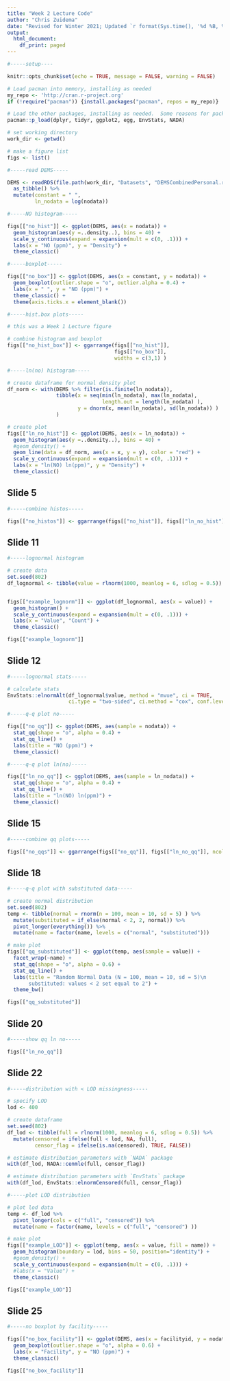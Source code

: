 ```yaml
---
title: "Week 2 Lecture Code"
author: "Chris Zuidema"
date: "Revised for Winter 2021; Updated `r format(Sys.time(), '%d %B, %Y')`"
output:
  html_document:
    df_print: paged
---
```


```r
#-----setup----

knitr::opts_chunk$set(echo = TRUE, message = FALSE, warning = FALSE)

# Load pacman into memory, installing as needed
my_repo <- 'http://cran.r-project.org'
if (!require("pacman")) {install.packages("pacman", repos = my_repo)}

# Load the other packages, installing as needed.  Some reasons for packages:
pacman::p_load(dplyr, tidyr, ggplot2, egg, EnvStats, NADA)  

# set working directory
work_dir <- getwd()

# make a figure list
figs <- list()
```


```r
#-----read DEMS-----

DEMS <- readRDS(file.path(work_dir, "Datasets", "DEMSCombinedPersonal.rds")) %>% 
  as_tibble() %>% 
  mutate(constant = " ", 
         ln_nodata = log(nodata))

```


```r
#-----NO histogram-----

figs[["no_hist"]] <- ggplot(DEMS, aes(x = nodata)) + 
  geom_histogram(aes(y =..density..), bins = 40) + 
  scale_y_continuous(expand = expansion(mult = c(0, .1))) + 
  labs(x = "NO (ppm)", y = "Density") +
  theme_classic()

```


```r
#-----boxplot-----

figs[["no_box"]] <- ggplot(DEMS, aes(x = constant, y = nodata)) + 
  geom_boxplot(outlier.shape = "o", outlier.alpha = 0.4) + 
  labs(x = " ", y = "NO (ppm)") + 
  theme_classic() + 
  theme(axis.ticks.x = element_blank())

```


```r
#-----hist.box plots-----

# this was a Week 1 Lecture figure

# combine histogram and boxplot
figs[["no_hist_box"]] <- ggarrange(figs[["no_hist"]], 
                                   figs[["no_box"]], 
                                   widths = c(3,1) )

```


```r
#-----ln(no) histogram-----

# create dataframe for normal density plot
df_norm <- with(DEMS %>% filter(is.finite(ln_nodata)), 
                tibble(x = seq(min(ln_nodata), max(ln_nodata), 
                               length.out = length(ln_nodata) ), 
                       y = dnorm(x, mean(ln_nodata), sd(ln_nodata)) ) 
                )

# create plot
figs[["ln_no_hist"]] <- ggplot(DEMS, aes(x = ln_nodata)) + 
  geom_histogram(aes(y =..density..), bins = 40) + 
  #geom_density() +
  geom_line(data = df_norm, aes(x = x, y = y), color = "red") +
  scale_y_continuous(expand = expansion(mult = c(0, .1))) + 
  labs(x = "ln(NO) ln(ppm)", y = "Density") +
  theme_classic()

```


## Slide 5

```r
#-----combine histos-----

figs[["no_histos"]] <- ggarrange(figs[["no_hist"]], figs[["ln_no_hist"]], ncol = 2) 

```


## Slide 11

```r
#-----lognormal histogram

# create data
set.seed(802)
df_lognormal <- tibble(value = rlnorm(1000, meanlog = 6, sdlog = 0.5))


figs[["example_lognorm"]] <- ggplot(df_lognormal, aes(x = value)) + 
  geom_histogram() + 
  scale_y_continuous(expand = expansion(mult = c(0, .1))) + 
  labs(x = "Value", "Count") +
  theme_classic()

figs[["example_lognorm"]]
```


## Slide 12

```r
#-----lognormal stats-----

# calculate stats
EnvStats::elnormAlt(df_lognormal$value, method = "mvue", ci = TRUE, 
                    ci.type = "two-sided", ci.method = "cox", conf.level = 0.95)

```


```r
#-----q-q plot no-----

figs[["no_qq"]] <- ggplot(DEMS, aes(sample = nodata)) + 
  stat_qq(shape = "o", alpha = 0.4) + 
  stat_qq_line() + 
  labs(title = "NO (ppm)") + 
  theme_classic()

```


```r
#-----q-q plot ln(no)-----

figs[["ln_no_qq"]] <- ggplot(DEMS, aes(sample = ln_nodata)) + 
  stat_qq(shape = "o", alpha = 0.4) + 
  stat_qq_line() + 
  labs(title = "ln(NO) ln(ppm)") + 
  theme_classic()

```


## Slide 15

```r
#-----combine qq plots-----

figs[["no_qqs"]] <- ggarrange(figs[["no_qq"]], figs[["ln_no_qq"]], ncol = 2)

```


## Slide 18

```r
#-----q-q plot with substituted data-----

# create normal distribution
set.seed(802)
temp <- tibble(normal = rnorm(n = 100, mean = 10, sd = 5) ) %>% 
  mutate(substituted = if_else(normal < 2, 2, normal)) %>% 
  pivot_longer(everything()) %>% 
  mutate(name = factor(name, levels = c("normal", "substituted")))

# make plot
figs[["qq_substituted"]] <- ggplot(temp, aes(sample = value)) + 
  facet_wrap(~name) + 
  stat_qq(shape = "o", alpha = 0.6) + 
  stat_qq_line() + 
  labs(title = "Random Normal Data (N = 100, mean = 10, sd = 5)\n
       substituted: values < 2 set equal to 2") + 
  theme_bw()

figs[["qq_substituted"]]
```


## Slide 20

```r
#-----show qq ln no-----

figs[["ln_no_qq"]]
```


## Slide 22

```r
#-----distribution with < LOD missingness-----

# specify LOD
lod <- 400

# create dataframe
set.seed(802)
df_lod <- tibble(full = rlnorm(1000, meanlog = 6, sdlog = 0.5)) %>% 
  mutate(censored = ifelse(full < lod, NA, full), 
         censor_flag = ifelse(is.na(censored), TRUE, FALSE))

# estimate distribution parameters with `NADA` package
with(df_lod, NADA::cenmle(full, censor_flag))

# estimate distribution parameters with `EnvStats` package
with(df_lod, EnvStats::elnormCensored(full, censor_flag))

```


```r
#-----plot LOD distribution

# plot lod data
temp <- df_lod %>% 
  pivot_longer(cols = c("full", "censored")) %>% 
  mutate(name = factor(name, levels = c("full", "censored") ))

# make plot
figs[["example_LOD"]] <- ggplot(temp, aes(x = value, fill = name)) + 
  geom_histogram(boundary = lod, bins = 50, position="identity") + 
  #geom_density() + 
  scale_y_continuous(expand = expansion(mult = c(0, .1))) + 
  #labs(x = "Value") +
  theme_classic()

figs[["example_LOD"]]
```

## Slide 25

```r
#-----no boxplot by facility-----

figs[["no_box_facility"]] <- ggplot(DEMS, aes(x = facilityid, y = nodata)) + 
  geom_boxplot(outlier.shape = "o", alpha = 0.6) + 
  labs(x = "Facility", y = "NO (ppm)") +
  theme_classic()

figs[["no_box_facility"]]
```